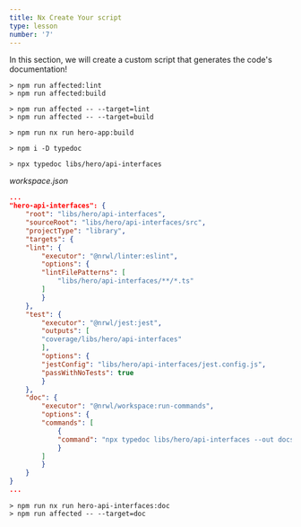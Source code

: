 ```yaml
---
title: Nx Create Your script
type: lesson
number: '7'
---
```


In this section, we will create a custom script that generates the code's
documentation!

```
> npm run affected:lint
> npm run affected:build
```

```
> npm run affected -- --target=lint
> npm run affected -- --target=build
```

```
> npm run nx run hero-app:build
```

```
> npm i -D typedoc
```

```
> npx typedoc libs/hero/api-interfaces
```

_workspace.json_

```json
...
"hero-api-interfaces": {
    "root": "libs/hero/api-interfaces",
    "sourceRoot": "libs/hero/api-interfaces/src",
    "projectType": "library",
    "targets": {
    "lint": {
        "executor": "@nrwl/linter:eslint",
        "options": {
        "lintFilePatterns": [
            "libs/hero/api-interfaces/**/*.ts"
        ]
        }
    },
    "test": {
        "executor": "@nrwl/jest:jest",
        "outputs": [
        "coverage/libs/hero/api-interfaces"
        ],
        "options": {
        "jestConfig": "libs/hero/api-interfaces/jest.config.js",
        "passWithNoTests": true
        }
    },
    "doc": {
        "executor": "@nrwl/workspace:run-commands",
        "options": {
        "commands": [
            {
            "command": "npx typedoc libs/hero/api-interfaces --out docs/libs/hero/api-interfaces"
            }
        ]
        }
    }
}
...
```

```
> npm run nx run hero-api-interfaces:doc
> npm run affected -- --target=doc
```
